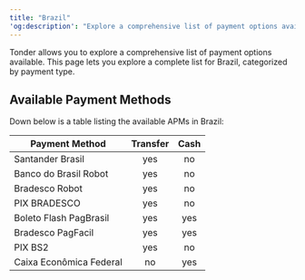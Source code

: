 ```yaml
---
title: "Brazil"
'og:description': "Explore a comprehensive list of payment options available in Brazil with Tonder, categorized by payment type."
---
```


Tonder allows you to explore a comprehensive list of payment options available. This page lets you explore a complete list for Brazil, categorized by payment type. 

## Available Payment Methods

Down below is a table listing the available APMs in Brazil:

| Payment Method                 | Transfer | Cash |
|-------------------------------|:--------:|:----:|
| Santander Brasil              | yes      | no   |
| Banco do Brasil Robot         | yes      | no   |
| Bradesco Robot                | yes      | no   |
| PIX BRADESCO                  | yes      | no   |
| Boleto Flash PagBrasil        | yes      | yes  |
| Bradesco PagFacil             | yes      | yes  |
| PIX BS2                       | yes      | no   |
| Caixa Econômica Federal       | no       | yes  |